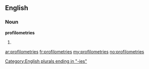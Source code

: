 ==English==

===Noun===
'''profilometries'''

# {{plural of|[[profilometry]]}}

[[Category:English plurals ending in "-ies"]]

[[ar:profilometries]]
[[fr:profilometries]]
[[my:profilometries]]
[[no:profilometries]]